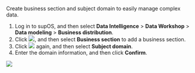 Create business section and subject domain to easily manage complex data.

1. Log in to supOS, and then select **Data Intelligence** > **Data Workshop** > **Data modeling** > **Business distribution**.
2. Click ![](https://wordpressfreezonex.oss-accelerate.aliyuncs.com/supDAM/34.png), and then select **Business section** to add a business section.
3. Click ![](https://wordpressfreezonex.oss-accelerate.aliyuncs.com/supDAM/34.png) again, and then select **Subject domain**.
4. Enter the domain information, and then click **Confirm**.

<img width={450} src="https://wordpressfreezonex.oss-accelerate.aliyuncs.com/supDAM/35.png"/>
